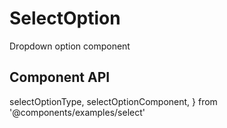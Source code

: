 
# SelectOption

Dropdown option component

## Component API

  selectOptionType,
  selectOptionComponent,
} from '@components/examples/select'

<PropsTable
  properties={selectOptionComponent}
  name='SelectOption'
  description='The default select option component.'
/>
<PropsTable
  properties={selectOptionType}
  name='SelectOptionsType'
  description='Default shape of options. Might be ignored in favor of `any`'
/>
